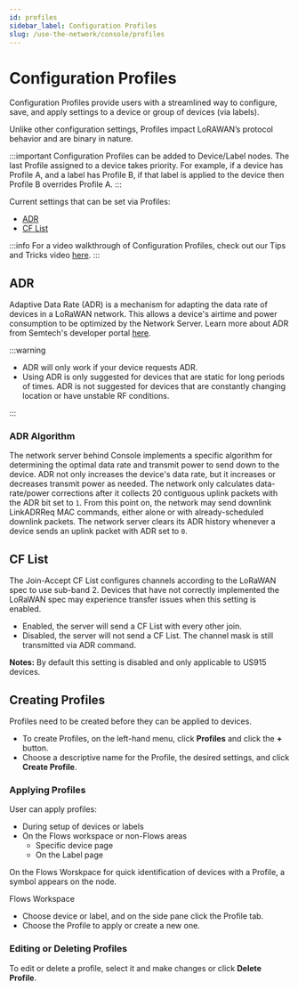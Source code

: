 ```yaml
---
id: profiles 
sidebar_label: Configuration Profiles
slug: /use-the-network/console/profiles
---
```


# Configuration Profiles


Configuration Profiles provide users with a streamlined way to configure, save, and apply settings to a device or group of devices (via labels).

Unlike other configuration settings, Profiles impact LoRAWAN’s protocol behavior and are binary in nature. 

:::important
Configuration Profiles can be added to Device/Label nodes. The last Profile assigned to a device takes priority.  For example, if a device has Profile A, and a label has Profile B, if that label is applied to the device then Profile B overrides Profile A. 
:::

Current settings that can be set via Profiles:

- [ADR](#adr)
- [CF List](#cf-list) 

:::info
For a video walkthrough of Configuration Profiles, check out our Tips and Tricks video [here](https://youtu.be/U0IHGT_irj8).
:::

## ADR

Adaptive Data Rate (ADR) is a mechanism for adapting the data rate of devices
in a LoRaWAN network. This allows a device's airtime and power consumption to be
optimized by the Network Server. Learn more about ADR from Semtech's developer
portal
[here](https://lora-developers.semtech.com/library/tech-papers-and-guides/understanding-adr/).

:::warning

- ADR will only work if your device requests ADR.
- Using ADR is only suggested for devices that are static for long periods of
  times. ADR is not suggested for devices that are constantly changing location
  or have unstable RF conditions. 
  
:::

### ADR Algorithm

The network server behind Console implements a specific algorithm for
determining the optimal data rate and transmit power to send down to the device.
ADR not only increases the device's data rate, but it increases or decreases
transmit power as needed. The network only calculates data-rate/power
corrections after it collects 20 contiguous uplink packets with the ADR bit set
to `1`. From this point on, the network may send downlink LinkADRReq MAC
commands, either alone or with already-scheduled downlink packets. The network
server clears its ADR history whenever a device sends an uplink packet with ADR
set to `0`.

## CF List

The Join-Accept CF List configures channels according to the LoRaWAN spec to use sub-band 2. Devices that have not correctly implemented the LoRaWAN spec may experience transfer issues when this setting is enabled.
- Enabled, the server will send a CF List with every other join.
- Disabled, the server will not send a CF List. The channel mask is still transmitted via ADR command.

**Notes:** By default this setting is disabled and only applicable to US915 devices.  

## Creating Profiles
Profiles need to be created before they can be applied to devices. 

- To create Profiles, on the left-hand menu, click **Profiles** and click the **+** button.
- Choose a descriptive name for the Profile, the desired settings, and click **Create Profile**.

### Applying Profiles

User can apply profiles:
- During setup of devices or labels
- On the Flows workspace or non-Flows areas
  - Specific device page
  - On the Label page

On the Flows Worskpace for quick identification of devices with a Profile, a symbol appears on the node.

Flows Workspace
- Choose device or label, and on the side pane click the Profile tab. 
- Choose the Profile to apply or create a new one.

### Editing or Deleting Profiles
To edit or delete a profile, select it and make changes or click **Delete Profile**.